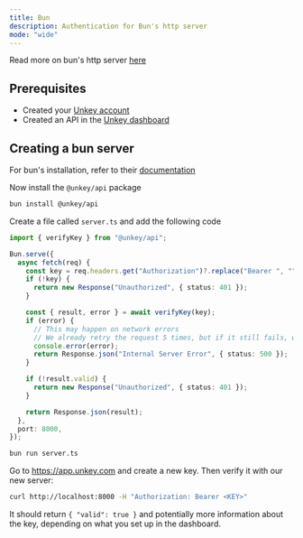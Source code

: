 ```yaml
---
title: Bun
description: Authentication for Bun's http server
mode: "wide"
---
```


<Info>Read more on bun's http server [here](https://bun.sh/docs/api/http)</Info>

## Prerequisites

- Created your [Unkey account](https://app.unkey.com/auth/sign-up)
- Created an API in the [Unkey dashboard](https://app.unkey.com/apis)

## Creating a bun server

<Steps titleSize="h3">
<Step  title="Install">

For bun's installation, refer to their [documentation](https://bun.sh/docs/installation)

Now install the `@unkey/api` package

```bash
bun install @unkey/api
```

</Step>

<Step title="Creating the server">

Create a file called `server.ts` and add the following code

```ts server.ts
import { verifyKey } from "@unkey/api";

Bun.serve({
  async fetch(req) {
    const key = req.headers.get("Authorization")?.replace("Bearer ", "");
    if (!key) {
      return new Response("Unauthorized", { status: 401 });
    }

    const { result, error } = await verifyKey(key);
    if (error) {
      // This may happen on network errors
      // We already retry the request 5 times, but if it still fails, we return an error
      console.error(error);
      return Response.json("Internal Server Error", { status: 500 });
    }

    if (!result.valid) {
      return new Response("Unauthorized", { status: 401 });
    }

    return Response.json(result);
  },
  port: 8000,
});
```

</Step>

<Step title="Running the server">

```bash
bun run server.ts
```

</Step>

<Step  title="Try it out">

Go to https://app.unkey.com and create a new key. Then verify it with our new server:

```bash
curl http://localhost:8000 -H "Authorization: Bearer <KEY>"
```

It should return `{ "valid": true }` and potentially more information about the key, depending on what you set up in the dashboard.

</Step>

</Steps>
